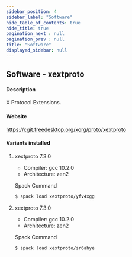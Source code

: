 ```yaml
---
sidebar_position: 4
sidebar_label: "Software"
hide_table_of_contents: true
hide_title: true
pagination_next : null
pagination_prev : null
title: "Software"
displayed_sidebar: null
---
```


## Software - xextproto


#### Description
X Protocol Extensions.

#### Website
https://cgit.freedesktop.org/xorg/proto/xextproto

#### Variants installed

1. xextproto 7.3.0

    - Compiler: gcc 10.2.0
    - Architecture: zen2

    Spack Command
    ```bash
    $ spack load xextproto/yfv4xgg
    ```

2. xextproto 7.3.0

    - Compiler: gcc 10.2.0
    - Architecture: zen2

    Spack Command
    ```bash
    $ spack load xextproto/sr6ahye
    ```
